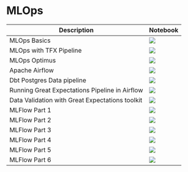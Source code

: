 # MLOps

| Description | Notebook | 
| ----------- | -------- |
| MLOps Basics | <a href="https://nbviewer.org/github/recohut/notebook/blob/master/_notebooks/2021-07-30-mlops.ipynb" alt=""> <img src="https://colab.research.google.com/assets/colab-badge.svg" /></a> |
| MLOps with TFX Pipeline | <a href="https://nbviewer.org/github/recohut/notebook/blob/master/_notebooks/2022-01-25-mlops-tfx.ipynb" alt=""> <img src="https://colab.research.google.com/assets/colab-badge.svg" /></a> |
| MLOps Optimus | <a href="https://nbviewer.org/github/recohut/notebook/blob/master/_notebooks/2022-02-01-mlops-optimus.ipynb" alt=""> <img src="https://colab.research.google.com/assets/colab-badge.svg" /></a> |
| Apache Airflow | <a href="https://nbviewer.org/github/recohut/notebook/blob/master/_notebooks/2022-02-01-apache-airflow.ipynb" alt=""> <img src="https://colab.research.google.com/assets/colab-badge.svg" /></a> |
| Dbt Postgres Data pipeline | <a href="https://nbviewer.org/github/recohut/notebook/blob/master/_notebooks/2022-02-01-dbt.ipynb" alt=""> <img src="https://colab.research.google.com/assets/colab-badge.svg" /></a> |
| Running Great Expectations Pipeline in Airflow | <a href="https://nbviewer.org/github/recohut/notebook/blob/master/_notebooks/2022-02-01-ge-airflow.ipynb" alt=""> <img src="https://colab.research.google.com/assets/colab-badge.svg" /></a> |
| Data Validation with Great Expectations toolkit | <a href="https://nbviewer.org/github/recohut/notebook/blob/master/_notebooks/2022-02-01-ge.ipynb" alt=""> <img src="https://colab.research.google.com/assets/colab-badge.svg" /></a> |
| MLFlow Part 1 | <a href="https://nbviewer.org/github/recohut/notebook/blob/master/_notebooks/2022-02-01-mlflow-part1.ipynb" alt=""> <img src="https://colab.research.google.com/assets/colab-badge.svg" /></a> |
| MLFlow Part 2 | <a href="https://nbviewer.org/github/recohut/notebook/blob/master/_notebooks/2022-02-01-mlflow-part2.ipynb" alt=""> <img src="https://colab.research.google.com/assets/colab-badge.svg" /></a> |
| MLFlow Part 3 | <a href="https://nbviewer.org/github/recohut/notebook/blob/master/_notebooks/2022-02-01-mlflow-part3.ipynb" alt=""> <img src="https://colab.research.google.com/assets/colab-badge.svg" /></a> |
| MLFlow Part 4 | <a href="https://nbviewer.org/github/recohut/notebook/blob/master/_notebooks/2022-02-01-mlflow-part4.ipynb" alt=""> <img src="https://colab.research.google.com/assets/colab-badge.svg" /></a> |
| MLFlow Part 5 | <a href="https://nbviewer.org/github/recohut/notebook/blob/master/_notebooks/2022-02-01-mlflow-part5.ipynb" alt=""> <img src="https://colab.research.google.com/assets/colab-badge.svg" /></a> |
| MLFlow Part 6 | <a href="https://nbviewer.org/github/recohut/notebook/blob/master/_notebooks/2022-02-01-mlflow-part6.ipynb" alt=""> <img src="https://colab.research.google.com/assets/colab-badge.svg" /></a> |